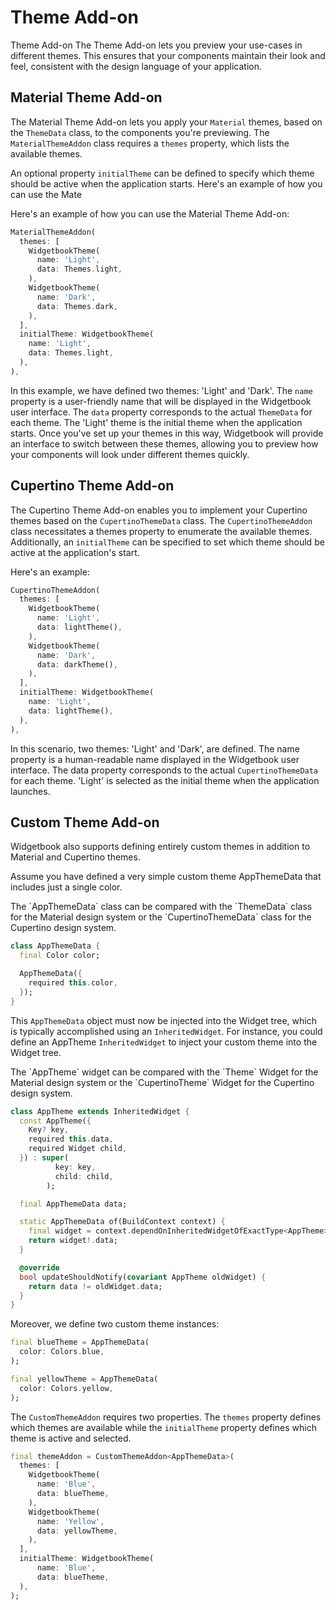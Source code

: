 # Theme Add-on

Theme Add-on The Theme Add-on lets you preview your use-cases in different themes. This ensures that your components maintain their look and feel, consistent with the design language of your application.

## Material Theme Add-on

The Material Theme Add-on lets you apply your `Material` themes, based on the `ThemeData` class, to the components you're previewing.
The `MaterialThemeAddon` class requires a `themes` property, which lists the available themes.

An optional property `initialTheme` can be defined to specify which theme should be active when the application starts. Here's an example of how you can use the Mate

Here's an example of how you can use the Material Theme Add-on:

```dart
MaterialThemeAddon(
  themes: [
    WidgetbookTheme(
      name: 'Light',
      data: Themes.light,
    ),
    WidgetbookTheme(
      name: 'Dark',
      data: Themes.dark,
    ),
  ],
  initialTheme: WidgetbookTheme(
    name: 'Light',
    data: Themes.light,
  ),
),
```

In this example, we have defined two themes: 'Light' and 'Dark'. The `name` property is a user-friendly name that will be displayed in the Widgetbook user interface. The `data` property corresponds to the actual `ThemeData` for each theme. The 'Light' theme is the initial theme when the application starts.
Once you've set up your themes in this way, Widgetbook will provide an interface to switch between these themes, allowing you to preview how your components will look under different themes quickly.

## Cupertino Theme Add-on

The Cupertino Theme Add-on enables you to implement your Cupertino themes based on the `CupertinoThemeData` class.
The `CupertinoThemeAddon` class necessitates a themes property to enumerate the available themes. Additionally, an `initialTheme` can be specified to set which theme should be active at the application's start.

Here's an example:

```dart title="Example: CupertinoThemeAddon"
CupertinoThemeAddon(
  themes: [
    WidgetbookTheme(
      name: 'Light',
      data: lightTheme(),
    ),
    WidgetbookTheme(
      name: 'Dark',
      data: darkTheme(),
    ),
  ],
  initialTheme: WidgetbookTheme(
    name: 'Light',
    data: lightTheme(),
  ),
),
```

In this scenario, two themes: 'Light' and 'Dark', are defined. The name property is a human-readable name displayed in the Widgetbook user interface. The data property corresponds to the actual `CupertinoThemeData` for each theme. 'Light' is selected as the initial theme when the application launches.

## Custom Theme Add-on

Widgetbook also supports defining entirely custom themes in addition to Material and Cupertino themes.

Assume you have defined a very simple custom theme AppThemeData that includes just a single color.

<Info>
  The `AppThemeData` class can be compared with the `ThemeData` class for the Material design system
  or the `CupertinoThemeData` class for the Cupertino design system.
</Info>

```dart title="Example: AppThemeData"
class AppThemeData {
  final Color color;

  AppThemeData({
    required this.color,
  });
}
```

This `AppThemeData` object must now be injected into the Widget tree, which is typically accomplished using an `InheritedWidget`. For instance, you could define an AppTheme `InheritedWidget` to inject your custom theme into the Widget tree.

<Info>
  The `AppTheme` widget can be compared with the `Theme` Widget for the Material design system or
  the `CupertinoTheme` Widget for the Cupertino design system.
</Info>

```dart title="Example: AppTheme InheritedWidget"
class AppTheme extends InheritedWidget {
  const AppTheme({
    Key? key,
    required this.data,
    required Widget child,
  }) : super(
          key: key,
          child: child,
        );

  final AppThemeData data;

  static AppThemeData of(BuildContext context) {
    final widget = context.dependOnInheritedWidgetOfExactType<AppTheme>();
    return widget!.data;
  }

  @override
  bool updateShouldNotify(covariant AppTheme oldWidget) {
    return data != oldWidget.data;
  }
}
```

Moreover, we define two custom theme instances:

```dart title="Example: Custom themes"
final blueTheme = AppThemeData(
  color: Colors.blue,
);

final yellowTheme = AppThemeData(
  color: Colors.yellow,
);
```

The `CustomThemeAddon` requires two properties. The `themes` property defines which themes are available while the `initialTheme` property defines which theme is active and selected.

```dart title="Example: CustomThemeAddon"
final themeAddon = CustomThemeAddon<AppThemeData>(
  themes: [
    WidgetbookTheme(
      name: 'Blue',
      data: blueTheme,
    ),
    WidgetbookTheme(
      name: 'Yellow',
      data: yellowTheme,
    ),
  ],
  initialTheme: WidgetbookTheme(
      name: 'Blue',
      data: blueTheme,
  ),
);
```
